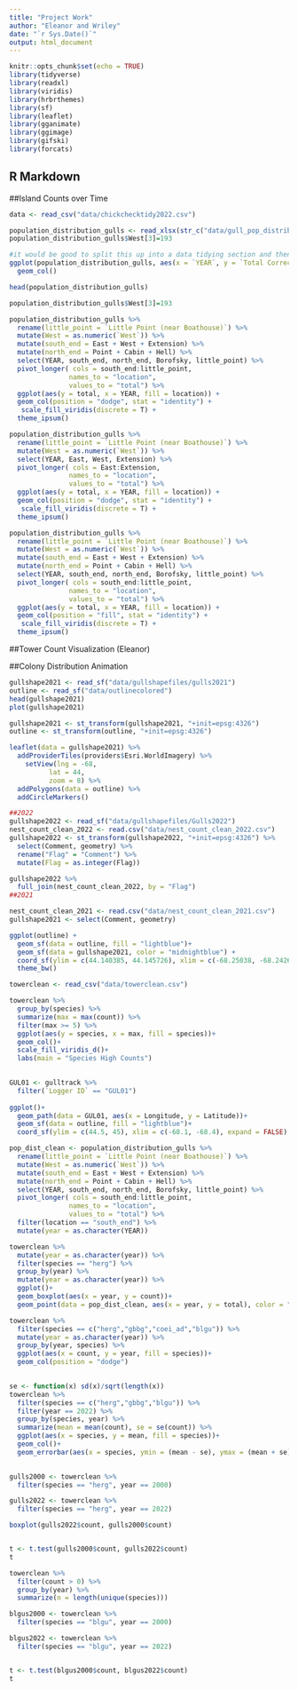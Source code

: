```yaml
---
title: "Project Work"
author: "Eleanor and Wriley"
date: "`r Sys.Date()`"
output: html_document
---
```


```r
knitr::opts_chunk$set(echo = TRUE)
library(tidyverse)
library(readxl)
library(viridis)
library(hrbrthemes)
library(sf)
library(leaflet)
library(gganimate)
library(ggimage)
library(gifski)
library(forcats)
```

## R Markdown


##Island Counts over Time
```r
data <- read_csv("data/chickchecktidy2022.csv")
```

```r
population_distribution_gulls <- read_xlsx(str_c("data/gull_pop_distribution_2022.xlsx")) 
population_distribution_gulls$West[3]=193 
```

```r

#it would be good to split this up into a data tidying section and then the visuals
ggplot(population_distribution_gulls, aes(x = `YEAR`, y = `Total Corrected`)) +
  geom_col()

head(population_distribution_gulls)

population_distribution_gulls$West[3]=193

population_distribution_gulls %>%
  rename(little_point = `Little Point (near Boathouse)`) %>%
  mutate(West = as.numeric(`West`)) %>%
  mutate(south_end = East + West + Extension) %>%
  mutate(north_end = Point + Cabin + Hell) %>%
  select(YEAR, south_end, north_end, Borofsky, little_point) %>%
  pivot_longer( cols = south_end:little_point,
               names_to = "location",
               values_to = "total") %>%
  ggplot(aes(y = total, x = YEAR, fill = location)) +
  geom_col(position = "dodge", stat = "identity") +
   scale_fill_viridis(discrete = T) +
  theme_ipsum()

population_distribution_gulls %>%
  rename(little_point = `Little Point (near Boathouse)`) %>%
  mutate(West = as.numeric(`West`)) %>%
  select(YEAR, East, West, Extension) %>%
  pivot_longer( cols = East:Extension,
               names_to = "location",
               values_to = "total") %>%
  ggplot(aes(y = total, x = YEAR, fill = location)) +
  geom_col(position = "dodge", stat = "identity") +
   scale_fill_viridis(discrete = T) +
  theme_ipsum()
```

```r
population_distribution_gulls %>%
  rename(little_point = `Little Point (near Boathouse)`) %>%
  mutate(West = as.numeric(`West`)) %>%
  mutate(south_end = East + West + Extension) %>%
  mutate(north_end = Point + Cabin + Hell) %>%
  select(YEAR, south_end, north_end, Borofsky, little_point) %>%
  pivot_longer( cols = south_end:little_point,
               names_to = "location",
               values_to = "total") %>%
  ggplot(aes(y = total, x = YEAR, fill = location)) +
  geom_col(position = "fill", stat = "identity") +
   scale_fill_viridis(discrete = T) +
  theme_ipsum()
```


##Tower Count Visualization (Eleanor)


##Colony Distribution Animation

```r

gullshape2021 <- read_sf("data/gullshapefiles/gulls2021")
outline <- read_sf("data/outlinecolored")
head(gullshape2021)
plot(gullshape2021)

gullshape2021 <- st_transform(gullshape2021, "+init=epsg:4326")
outline <- st_transform(outline, "+init=epsg:4326")

leaflet(data = gullshape2021) %>% 
  addProviderTiles(providers$Esri.WorldImagery) %>% 
    setView(lng = -68, 
          lat = 44, 
          zoom = 8) %>%
  addPolygons(data = outline) %>% 
  addCircleMarkers()

```


```r
##2022
gullshape2022 <- read_sf("data/gullshapefiles/Gulls2022")
nest_count_clean_2022 <- read.csv("data/nest_count_clean_2022.csv")
gullshape2022 <- st_transform(gullshape2022, "+init=epsg:4326") %>%
  select(Comment, geometry) %>%
  rename("Flag" = "Comment") %>%
  mutate(Flag = as.integer(Flag))

gullshape2022 %>%
  full_join(nest_count_clean_2022, by = "Flag")
##2021

nest_count_clean_2021 <- read.csv("data/nest_count_clean_2021.csv")
gullshape2021 <- select(Comment, geometry)


```

```r
ggplot(outline) +
  geom_sf(data = outline, fill = "lightblue")+
  geom_sf(data = gullshape2021, color = "midnightblue") +
  coord_sf(ylim = c(44.140385, 44.145726), xlim = c(-68.25038, -68.242629), expand = FALSE) + 
  theme_bw()

```

```r
towerclean <- read_csv("data/towerclean.csv")

towerclean %>%  
  group_by(species) %>% 
  summarize(max = max(count)) %>%
  filter(max >= 5) %>%
  ggplot(aes(y = species, x = max, fill = species))+
  geom_col()+
  scale_fill_viridis_d()+
  labs(main = "Species High Counts")
  

```

```r

GUL01 <- gulltrack %>% 
  filter(`Logger ID` == "GUL01")
 
ggplot()+
  geom_path(data = GUL01, aes(x = Longitude, y = Latitude))+
  geom_sf(data = outline, fill = "lightblue")+
  coord_sf(ylim = c(44.5, 45), xlim = c(-68.1, -68.4), expand = FALSE)
```

```r

pop_dist_clean <- population_distribution_gulls %>%
  rename(little_point = `Little Point (near Boathouse)`) %>%
  mutate(West = as.numeric(`West`)) %>%
  mutate(south_end = East + West + Extension) %>%
  mutate(north_end = Point + Cabin + Hell) %>%
  select(YEAR, south_end, north_end, Borofsky, little_point) %>%
  pivot_longer( cols = south_end:little_point,
               names_to = "location",
               values_to = "total") %>% 
  filter(location == "south_end") %>% 
  mutate(year = as.character(YEAR))

towerclean %>%
  mutate(year = as.character(year)) %>% 
  filter(species == "herg") %>% 
  group_by(year) %>% 
  mutate(year = as.character(year)) %>% 
  ggplot()+
  geom_boxplot(aes(x = year, y = count))+
  geom_point(data = pop_dist_clean, aes(x = year, y = total), color = "aquamarine4")
```

```r
towerclean %>%
  filter(species == c("herg","gbbg","coei_ad","blgu")) %>%
  mutate(year = as.character(year)) %>% 
  group_by(year, species) %>% 
  ggplot(aes(x = count, y = year, fill = species))+
  geom_col(position = "dodge")
  

```

```r
se <- function(x) sd(x)/sqrt(length(x))
towerclean %>% 
  filter(species == c("herg","gbbg","blgu")) %>%
  filter(year == 2022) %>% 
  group_by(species, year) %>% 
  summarize(mean = mean(count), se = se(count)) %>% 
  ggplot(aes(x = species, y = mean, fill = species))+
  geom_col()+
  geom_errorbar(aes(x = species, ymin = (mean - se), ymax = (mean + se)), size = 1, width = 0.3, alpha = 0.5)
  
```

```r
gulls2000 <- towerclean %>% 
  filter(species == "herg", year == 2000)

gulls2022 <- towerclean %>% 
  filter(species == "herg", year == 2022)

boxplot(gulls2022$count, gulls2000$count)


t <- t.test(gulls2000$count, gulls2022$count)
t

```

```r
towerclean %>%
  filter(count > 0) %>% 
  group_by(year) %>% 
  summarize(n = length(unique(species)))
```
```r

blgus2000 <- towerclean %>% 
  filter(species == "blgu", year == 2000)

blgus2022 <- towerclean %>% 
  filter(species == "blgu", year == 2022)


t <- t.test(blgus2000$count, blgus2022$count)
t

```


